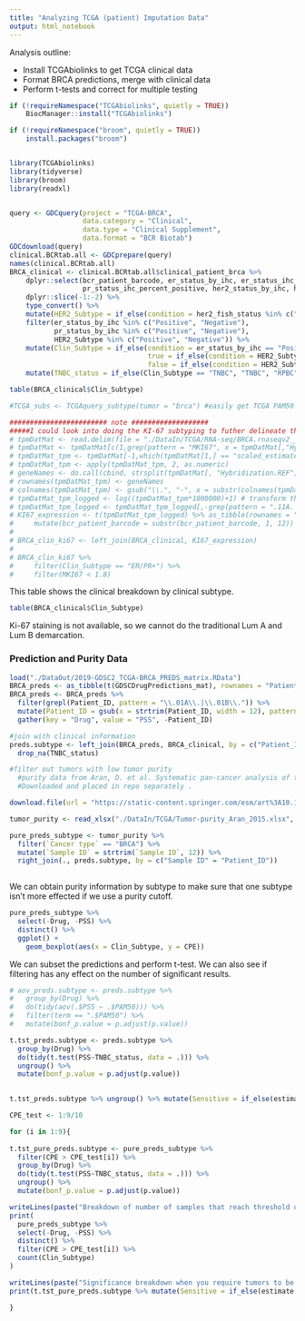 ```yaml
---
title: "Analyzing TCGA (patient) Imputation Data"
output: html_notebook
---
```


Analysis outline: 

  * Install TCGAbiolinks to get TCGA clinical data
  * Format BRCA predictions, merge with clinical data
  * Perform t-tests and correct for multiple testing 


```r

if (!requireNamespace("TCGAbiolinks", quietly = TRUE))
    BiocManager::install("TCGAbiolinks")

if (!requireNamespace("broom", quietly = TRUE))
    install.packages("broom")


library(TCGAbiolinks)
library(tidyverse)
library(broom)
library(readxl)


query <- GDCquery(project = "TCGA-BRCA", 
                  data.category = "Clinical",
                  data.type = "Clinical Supplement", 
                  data.format = "BCR Biotab")
GDCdownload(query)
clinical.BCRtab.all <- GDCprepare(query)
names(clinical.BCRtab.all)
BRCA_clinical <- clinical.BCRtab.all$clinical_patient_brca %>%
    dplyr::select(bcr_patient_barcode, er_status_by_ihc, er_status_ihc_Percent_Positive, pr_status_by_ihc, 
                  pr_status_ihc_percent_positive, her2_status_by_ihc, her2_fish_status, ) %>%
    dplyr::slice(-1:-2) %>% 
    type_convert() %>% 
    mutate(HER2_Subtype = if_else(condition = her2_fish_status %in% c("Positive", "Negative"), her2_fish_status, her2_status_by_ihc)) %>% 
    filter(er_status_by_ihc %in% c("Positive", "Negative"), 
           pr_status_by_ihc %in% c("Positive", "Negative"), 
           HER2_Subtype %in% c("Positive", "Negative")) %>% 
    mutate(Clin_Subtype = if_else(condition = er_status_by_ihc == "Positive" | pr_status_by_ihc == "Positive", 
                                  true = if_else(condition = HER2_Subtype == "Positive", true = "ER/PR+, HER2+", false = "ER/PR+"),
                                  false = if_else(condition = HER2_Subtype == "Positive", true = "HER2+", false = "TNBC"))) %>% 
    mutate(TNBC_status = if_else(Clin_Subtype == "TNBC", "TNBC", "RPBC"))

table(BRCA_clinical$Clin_Subtype)

#TCGA_subs <- TCGAquery_subtype(tumor = "brca") #easily get TCGA PAM50 status this way

######################## note ###################
#####I could look into doing the KI-67 subtyping to futher delineate the ER/PR+ samples, but TCGA doesn't have KI-67 staining. I could potentially use expression, which is what I have below, but the cutoff wouldn't be clear (expression isn't used clinically), so I have opted to skip it for now. 
# tpmDatMat <- read.delim(file = "./DataIn/TCGA/RNA-seq/BRCA.rnaseqv2__illuminahiseq_rnaseqv2__unc_edu__Level_3__RSEM_genes__data.data.txt", as.is=T)
# tpmDatMat <- tpmDatMat[c(1,grep(pattern = "MKI67", x = tpmDatMat[,"Hybridization.REF"])),]
# tpmDatMat_tpm <- tpmDatMat[-1,which(tpmDatMat[1,] == "scaled_estimate")]
# tpmDatMat_tpm <- apply(tpmDatMat_tpm, 2, as.numeric)
# geneNames <- do.call(cbind, strsplit(tpmDatMat[, "Hybridization.REF"], "|", fixed=TRUE))[1,][-1]
# rownames(tpmDatMat_tpm) <- geneNames
# colnames(tpmDatMat_tpm) <- gsub("\\.", "-", x = substr(colnames(tpmDatMat_tpm), 1, 16))
# tpmDatMat_tpm_logged <- log((tpmDatMat_tpm*1000000)+1) # transform the data
# tpmDatMat_tpm_logged <- tpmDatMat_tpm_logged[,-grep(pattern = ".11A.|.11B.|.10A.|.10B.", colnames(tpmDatMat_tpm_logged))]
# KI67_expression <- t(tpmDatMat_tpm_logged) %>% as_tibble(rownames = "bcr_patient_barcode") %>%
#     mutate(bcr_patient_barcode = substr(bcr_patient_barcode, 1, 12))
# 
# BRCA_clin_ki67 <- left_join(BRCA_clinical, KI67_expression)
# 
# BRCA_clin_ki67 %>%
#     filter(Clin_Subtype == "ER/PR+") %>%
#     filter(MKI67 < 1.8)

```

This table shows the clinical breakdown by clinical subtype. 

```r
table(BRCA_clinical$Clin_Subtype)

```

Ki-67 staining is not available, so we cannot do the traditional Lum A and Lum B demarcation. 

### Prediction and Purity Data

```r
load("./DataOut/2019-GDSC2_TCGA-BRCA_PREDS_matrix.RData")
BRCA_preds <- as_tibble(t(GDSCDrugPredictions_mat), rownames = "Patient_ID") 
BRCA_preds <- BRCA_preds %>% 
  filter(grepl(Patient_ID, pattern = "\\.01A\\.|\\.01B\\.")) %>% 
  mutate(Patient_ID = gsub(x = strtrim(Patient_ID, width = 12), pattern = "\\.", replacement = "-")) %>% 
  gather(key = "Drug", value = "PSS", -Patient_ID)

#join with clinical information
preds.subtype <- left_join(BRCA_preds, BRCA_clinical, by = c("Patient_ID" = "bcr_patient_barcode")) %>% 
  drop_na(TNBC_status)

#filter out tumors with low tumor purity
  #purity data from Aran, D. et al. Systematic pan-cancer analysis of tumour purity. Nat. Commun. 6:8971 doi: 10.1038/ncomms9971 (2015).
  #Downloaded and placed in repo separately . 

download.file(url = "https://static-content.springer.com/esm/art%3A10.1038%2Fncomms9971/MediaObjects/41467_2015_BFncomms9971_MOESM1236_ESM.xlsx", destfile = "./DataIn/TCGA/Tumor-purity_Aran_2015.xlsx", mode = "wb")

tumor_purity <- read_xlsx("./DataIn/TCGA/Tumor-purity_Aran_2015.xlsx", skip = 3, na = "NaN")

pure_preds_subtype <- tumor_purity %>% 
  filter(`Cancer type` == "BRCA") %>% 
  mutate(`Sample ID` = strtrim(`Sample ID`, 12)) %>% 
  right_join(., preds.subtype, by = c("Sample ID" = "Patient_ID"))
  

```

We can obtain purity information by subtype to make sure that one subtype isn't more effected if we use a purity cutoff. 

```r
pure_preds_subtype %>% 
  select(-Drug, -PSS) %>% 
  distinct() %>% 
  ggplot() + 
    geom_boxplot(aes(x = Clin_Subtype, y = CPE))

```

We can subset the predictions and perform t-test. We can also see if filtering has any effect on the number of significant results. 

```r
# aov_preds.subtype <- preds.subtype %>% 
#   group_by(Drug) %>% 
#   do(tidy(aov(.$PSS ~ .$PAM50))) %>% 
#   filter(term == ".$PAM50") %>% 
#   mutate(bonf_p.value = p.adjust(p.value))

t.tst_preds.subtype <- preds.subtype %>% 
  group_by(Drug) %>% 
  do(tidy(t.test(PSS~TNBC_status, data = .))) %>%
  ungroup() %>% 
  mutate(bonf_p.value = p.adjust(p.value))

  
t.tst_preds.subtype %>% ungroup() %>% mutate(Sensitive = if_else(estimate > 0, "TNBC", "RPBC")) %>% count(Sensitive)

CPE_test <- 1:9/10

for (i in 1:9){
  
t.tst_pure_preds.subtype <- pure_preds_subtype %>% 
  filter(CPE > CPE_test[i]) %>% 
  group_by(Drug) %>% 
  do(tidy(t.test(PSS~TNBC_status, data = .))) %>%
  ungroup() %>% 
  mutate(bonf_p.value = p.adjust(p.value))

writeLines(paste("Breakdown of number of samples that reach threshold of at least ", i*10, "% Pure", sep =""))
print(
  pure_preds_subtype %>% 
  select(-Drug, -PSS) %>% 
  distinct() %>% 
  filter(CPE > CPE_test[i]) %>% 
  count(Clin_Subtype)
)

writeLines(paste("Significance breakdown when you require tumors to be at least out ", i*10, "% Pure", sep = ""))
print(t.tst_pure_preds.subtype %>% mutate(Sensitive = if_else(estimate > 0, "TNBC", "RPBC")) %>% count(bonf_p.value <0.05, Sensitive))

}



```


